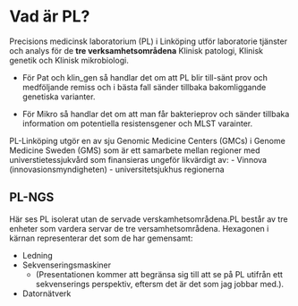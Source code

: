 # Vad är PL?

Precisions medicinsk laboratorium (PL) i Linköping utför laboratorie tjänster och analys för de **tre verksamhetsområdena** Klinisk patologi, Klinisk genetik och Klinisk mikrobiologi.

-   För Pat och klin_gen så handlar det om att PL blir till-sänt prov och medföljande remiss och i bästa fall sänder tillbaka bakomliggande genetiska varianter.

-   För Mikro så handlar det om att man får bakterieprov och sänder tillbaka information om potentiella resistensgener och MLST varainter.

PL-Linköping utgör en av sju Genomic Medicine Centers (GMCs) i Genome Medicine Sweden (GMS) som är ett samarbete mellan regioner med universtietessjukvård som finansieras ungeför likvärdigt av: - Vinnova (innovasionsmyndigheten) - universitetsjukhus regionerna

## PL-NGS

Här ses PL isolerat utan de servade verskamhetsområdena.PL består av tre enheter som vardera servar de tre versamhetsområdena. Hexagonen i kärnan representerar det som de har gemensamt:

-   Ledning
-   Sekvenseringsmaskiner
    -   (Presentationen kommer att begränsa sig till att se på PL utifrån ett sekvenserings perspektiv, eftersm det är det som jag jobbar med.).
-   Datornätverk
